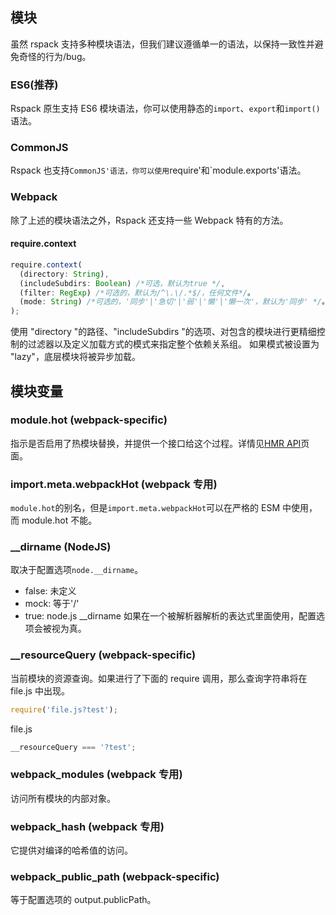 ## 模块

虽然 rspack 支持多种模块语法，但我们建议遵循单一的语法，以保持一致性并避免奇怪的行为/bug。

### ES6(推荐)

Rspack 原生支持 ES6 模块语法，你可以使用静态的`import`、`export`和`import()`语法。

### CommonJS

Rspack 也支持`CommonJS'语法，你可以使用`require'和`module.exports'语法。

### Webpack

除了上述的模块语法之外，Rspack 还支持一些 Webpack 特有的方法。

#### require.context

```ts
require.context(
  (directory: String),
  (includeSubdirs: Boolean) /*可选，默认为true */,
  (filter: RegExp) /*可选的，默认为/^\.\/.*$/，任何文件*/。
  (mode: String) /*可选的，'同步'|'急切'|'弱'|'懒'|'懒一次'，默认为'同步' */。
);
```

使用 "directory "的路径、"includeSubdirs "的选项、对包含的模块进行更精细控制的过滤器以及定义加载方式的模式来指定整个依赖关系组。
如果模式被设置为 "lazy"，底层模块将被异步加载。

## 模块变量

### module.hot (webpack-specific)

指示是否启用了热模块替换，并提供一个接口给这个过程。详情见[HMR API](/api/hmr)页面。

### import.meta.webpackHot (webpack 专用)

`module.hot`的别名，但是`import.meta.webpackHot`可以在严格的 ESM 中使用，而 module.hot 不能。

### \_\_dirname (NodeJS)

取决于配置选项`node.__dirname`。

- false: 未定义
- mock: 等于'/'
- true: node.js \_\_dirname
  如果在一个被解析器解析的表达式里面使用，配置选项会被视为真。

### \_\_resourceQuery (webpack-specific)

当前模块的资源查询。如果进行了下面的 require 调用，那么查询字符串将在 file.js 中出现。

```ts
require('file.js?test');
```

file.js

```ts
__resourceQuery === '?test';
```

### **webpack_modules** (webpack 专用)

访问所有模块的内部对象。

### **webpack_hash** (webpack 专用)

它提供对编译的哈希值的访问。

### **webpack_public_path** (webpack-specific)

等于配置选项的 output.publicPath。
